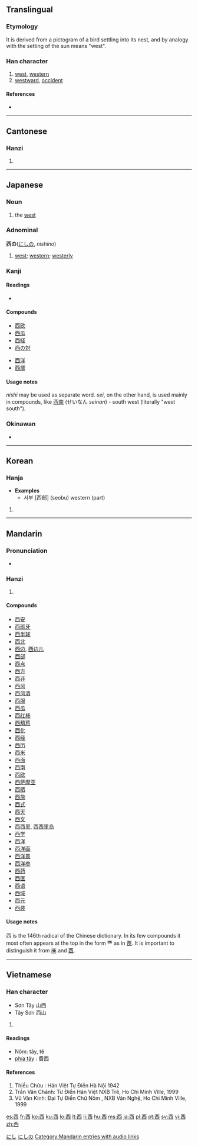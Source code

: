 {{see|四|酉}}
<!--{{see|覀}} may be replaced by zh-forms -->
==Translingual==
{{Han stroke|[[Image:西-order.gif]]}}
{{Han stroke|[[Image:西-bw.png|280px]]}}

===Etymology===
It is derived from a pictogram of a bird settling into its nest, and by analogy with the setting of the sun means "west".

===Han character===
{{Han char|rn=146|rad=西|as=00|sn=6|four=1060<sub>0</sub>|canj=一金田 (MCW)}}

# [[west]], [[western]]
# [[westward]], [[occident]]

====References====
* {{Han ref|kx=1128.100|dkj=34763|dj=1595.190|hdz=42805.020|uh=897F|ud=35199|bh=A6E8|bd=42728}}

----

==Cantonese==

===Hanzi===
{{yue-hanzi|jyut=|y=sai1}}

# {{defn|Cantonese}}

----

==Japanese==

===Noun===
{{ja-noun|k|hira=にし|rom=nishi}}

# the [[west]]

===Adnominal===
'''西の'''([[にし]]の, ''nishino'')

# [[west]]; [[western]]; [[westerly]]

===Kanji===
{{ja-kanji|grade=2|rs=西00}}

====Readings====
* {{ja-readings|on=[[せい]] (sei), [[さい]] (sai)|kun=[[にし]] (nishi)}}

====Compounds====
{{top2}}
* [[西欧]]
* [[西瓜]]
* [[西経]]
* [[西の対]]
{{mid2}}
* [[西洋]]
* [[西暦]]
{{bottom}}

====Usage notes====
''nishi'' may be used as separate word.  ''sei'', on the other hand, is used mainly in compounds, like  [[西南]] (せいなん ''seinan'') - south west (literally "west south").

===Okinawan===
{{rfc-header|Okinawan}}

* {{ja-readings|kun=[[いり]] (iri)}}

[[Category:1000 Japanese basic words|にし]]
[[Category:Japanese adnominals|にしの]]

----

==Korean==

===Hanja===
{{ko-hanja|hangeul=서|rv=seo|mr=sŏ|y=se|eumhun=서녘|ehrv=seonyeok|ehmr=sŏnyŏk|ehy=senyekh}}
* '''Examples'''
** 서부 [西部] (seobu) western (part)

# {{defn|Korean}}

----

==Mandarin==

===Pronunciation===
*{{audio|zh-xī.ogg|audio}}

===Hanzi===
{{cmn-hanzi|pin=[[xī]] ([[xi1]]), [[yāo]] ([[yao1]]), [[yǎo]] ([[yao3]])|wg=hsi<sup>1</sup>, yao<sup>1</sup>, yao<sup>3</sup>|y=syi}}

# {{defn|Mandarin}}

====Compounds====
* [[西安]]
* [[西班牙]]
* [[西半球]]
* [[西北]]
* [[西边]], [[西边儿]]
* [[西部]]
* [[西点]]
* [[西方]]
* [[西非]]
* [[西风]]
* [[西凤酒]]
* [[西服]]
* [[西瓜]]
* [[西红柿]]
* [[西葫芦]]
* [[西化]]
* [[西经]]
* [[西历]]
* [[西米]]
* [[西面]]
* [[西南]]
* [[西欧]]
* [[西萨摩亚]]
* [[西晒]]
* [[西施]]
* [[西式]]
* [[西天]]
* [[西文]]
* [[西西里]], [[西西里岛]]
* [[西学]]
* [[西洋]]
* [[西洋画]]
* [[西洋景]]
* [[西洋参]]
* [[西药]]
* [[西医]]
* [[西语]]
* [[西域]]
* [[西元]]
* [[西装]]

====Usage notes====
西 is the 146th radical of the Chinese dictionary.  In its few compounds it most often appears at the top in the form 覀 as in [[覄]].  It is important to distinguish it from [[襾]] and [[酉]].

[[Category:Mandarin entries with audio links]]
----

==Vietnamese==

===Han character===
{{vi-hantu|tây}}
* Sơn Tây 山西
* Tây Sơn 西山
# {{defn|Vietnamese}}
====Readings====
* Nôm: tây, tê
* [[phía tây]] : 費西

====References====
#Thiều Chửu : Hán Việt Tự Điển  Hà Nội 1942
#Trần Văn Chánh: Từ Điển Hán Việt NXB Trẻ, Ho Chi Minh Ville, 1999
#Vũ Văn Kính: Đại Tự Điển Chữ Nôm , NXB Văn Nghệ, Ho Chi Minh Ville, 1999

[[es:西]]
[[fr:西]]
[[ko:西]]
[[ku:西]]
[[lo:西]]
[[lt:西]]
[[li:西]]
[[hu:西]]
[[ms:西]]
[[ja:西]]
[[pl:西]]
[[pt:西]]
[[sv:西]]
[[vi:西]]
[[zh:西]]